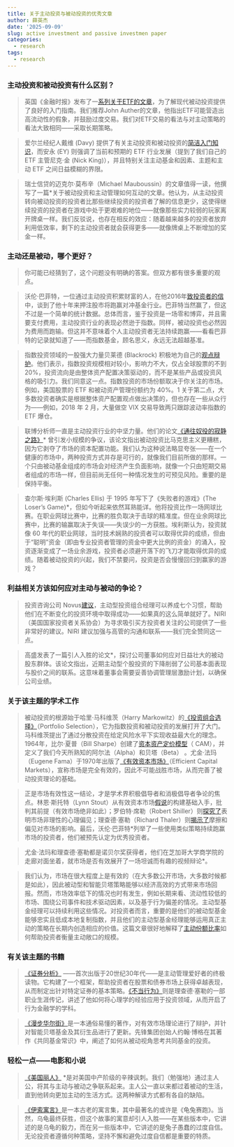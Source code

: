 ```yaml
---
title: 关于主动投资与被动投资的优秀文章
author: 薛英杰
date: '2025-09-09'
slug: active investment and passive investmen paper
categories:
  - research
tags:
  - research
---
```


### 主动投资和被动投资有什么区别？

> 英国《金融时报》发布了一[系列关于ETF的文章](https://www.ft.com/etf-hub)，为了解现代被动投资提供了良好的入门指南。我们推荐John Auther的文章，他指出ETF可能营造出高流动性的假象，并鼓励过度交易。我们对ETF交易的看法与对主动策略的看法大致相同——采取长期策略。

> 爱尔兰经纪人戴维 (Davy) 提供了有关主动投资和被动投资的[简洁入门知识](https://www.davyselect.ie/binaries/content/assets/davyselect/pdfs/guide-to-active-vs-passive.pdf)，而安永 (EY) 则强调了当前和预期的 ETF 行业发展（提到了我们自己的 ETF 主管尼克·金 (Nick King)），并且特别关注主动基金和因素、主题和主动 ETF 之间日益模糊的界限。

> 瑞士信贷的迈克尔·莫布辛（Michael Mauboussin）的文章值得一读，他撰写了一篇*关于被动投资和主动管理如何互动的文章。他认为，从主动投资转向被动投资的投资者比那些继续投资的投资者了解的信息更少，这使得继续投资的投资者在游戏中处于更艰难的地位——就像那些实力较弱的玩家离开牌桌一样。我们反驳说，也存在相反的效应：随着越来越多的投资者放弃利用低效率，剩下的主动投资者就会获得更多——就像牌桌上不断增加的奖金一样。

### 主动还是被动，哪个更好？

> 你可能已经猜到了，这个问题没有明确的答案。但双方都有很多重要的观点。

> 沃伦·巴菲特，一位通过主动投资积累财富的人，在他2016年[致投资者的信](https://www.berkshirehathaway.com/letters/2016ltr.pdf)中，谈到了他十年来押注股市将跑赢对冲基金行业。巴菲特当然赢了，但这不过是一个简单的统计数据。总体而言，鉴于投资是一场零和博弈，并且需要支付费用，主动投资行业的表现必然逊于指数。同样，被动投资也必然因为费用而跑输。但这并不意味着个人主动投资者无法持续跑赢——看看巴菲特的记录就知道了——而指数基金，顾名思义，永远无法超越基准。

> 指数投资领域的一股强大力量贝莱德 (Blackrock) 积极地为自己的[观点辩护](https://www.blackrock.com/corporate/literature/whitepaper/viewpoint-index-investing-supports-vibrant-capital-markets-oct-2017.pdf)。他们表示，指数投资规模相对较小，影响力不大，仅占全球股票的不到 20%，投资流向是由整体资产配置决策驱动的，而不是某些产品或投资风格的吸引力。我们同意这一点。指数投资的市场份额取决于你关注的市场。例如，美国股票的 ETF 和被动资产管理份额约为 40%。1 关于第二点，大多数投资者确实是根据整体资产配置观点做出决策的，但也存在一些从众行为——例如，2018 年 2 月，大量做空 VIX 交易导致两只跟踪波动率指数的 ETF 爆仓。

> 联博分析师一直是主动投资行业的中坚力量。他们的论文[《通往奴役的寂静之路》](https://www.bloomberg.com/news/articles/2016-08-23/bernstein-passive-investing-is-worse-for-society-than-marxism)* 曾引发小规模的争议，该论文指出被动投资比马克思主义更糟糕，因为它剥夺了市场的资本配置功能。我们认为这种说法略显夸张——在一个健康的市场中，两种投资方式并存是可行的，就像我们目前所做的那样。一个只由被动基金组成的市场会对经济产生负面影响，就像一个只由短期交易者组成的市场一样，但目前尚无任何一种情况发生的可预见风险。重要的是保持平衡。

> 查尔斯·埃利斯 (Charles Ellis) 于 1995 年写下了《失败者的游戏》(The Loser's Game)*，但如今听起来依然耳熟能详。他将投资比作一场网球比赛。在职业网球比赛中，比赛的胜负取决于击球的精准度。但在业余网球比赛中，比赛的输赢取决于失误——失误少的一方获胜。埃利斯认为，投资就像 60 年代的职业网球，当时技术娴熟的投资者可以取得优异的成绩，但由于“聪明”资金（即由专业投资者管理的资金中更大比例的资金）的涌入，投资逐渐变成了一场业余游戏，投资者必须避开落下的飞刀才能取得优异的成绩。随着被动投资的兴起，我们不禁要问，投资是否会慢慢回归到赢家的游戏？

### 利益相关方该如何应对主动与被动的争论？

> 投资咨询公司 Novus[建议](https://cdn2.hubspot.net/hubfs/305037/Seven%20Habits%20of%20Highly%20Successful%20Portfolio%20Managers.pdf?t=1482420582942&submissionGuid=5db5703c-09ee-4fa6-a52d-1a9fdfed09c8)，主动型投资组合经理可以养成七个习惯，帮助他们在不断变化的投资环境中取得成功——如果真的这么简单就好了。NIRI（美国国家投资者关系协会）为寻求吸引买方投资者关注的公司提供了一些非常好的建议。NIRI 建议加强与高管的沟通和联系——我们完全赞同这一点。

> 高盛发表了一篇引人入胜的论文*，探讨公司董事如何应对日益壮大的被动股东群体。该论文指出，近期主动型个股投资的下降削弱了公司基本面表现与股价之间的联系。这意味着董事会需要妥善协调管理层激励计划，以确保公司业绩。

### 关于该主题的学术工作

> 被动投资的根源始于哈里·马科维茨（Harry Markowitz）的[《投资组合选择》](https://www.math.hkust.edu.hk/~maykwok/courses/ma362/07F/markowitz_JF.pdf)（Portfolio Selection），它为指数投资和被动投资的发展打开了大门。马科维茨提出了通过分散投资在给定风险水平下实现收益最大化的理念。1964年，比尔·夏普（Bill Sharpe）创建了[资本资产定价模型](http://efinance.org.cn/cn/fm/Capital%20Asset%20Prices%20A%20Theory%20of%20Market%20Equilibrium%20under%20Conditions%20of%20Risk.pdf)（ CAM），并定义了我们今天所熟知的阿尔法（Alpha）和贝塔（Beta） 。尤金·法玛（Eugene Fama）于1970年出版了[《有效资本市场》](http://efinance.org.cn/cn/fm/Efficient%20Capital%20Markets%20A%20Review%20of%20Theory%20and%20Empirical%20Work.pdf)（Efficient Capital Markets），宣称市场是完全有效的，因此不可能战胜市场，从而完善了被动投资理论的基础。

> 正是市场有效性这一结论，才是学术界积极倡导者和消极倡导者争论的焦点。林恩·斯托特（Lynn Stout）从有效资本市场[假说](https://ssrn.com/abstract=523747)的构建基础入手，批判其前提（有效市场绝非如此）；罗伯特·席勒（Robert Shiller）则[探究了](https://ssrn.com/abstract=275515)表明市场非理性的心理偏见；理查德·塞勒（Richard Thaler）则[揭示了]( https://ssrn.com/abstract=327880)摩擦和偏见对市场的影响。最后，沃伦·巴菲特*列举了一些使用类似策略持续跑赢市场的投资者，他们被预先认定为优秀投资者。

> 尤金·法玛和理查德·塞勒都是诺贝尔奖获得者，他们在芝加哥大学商学院的走廊对面坐着，就市场是否有效展开了一场坦诚而有趣的视频辩论*。

> 我们认为，市场在很大程度上是有效的（在大多数公开市场，大多数时候都是如此），因此被动型和智能贝塔策略能够以经济高效的方式带来市场回报。然而，市场效率低下的情况也时有发生，例如长期来看、流动性较低的市场、围绕公司事件和技术驱动因素，以及基于行为偏差的情况。主动型基金经理可以持续利用这些情况。对投资者而言，重要的是他们的被动型基金能够忠实且低成本地复制指数，并且他们的主动型基金经理能够运用真正主动的策略在长期内创造相应的价值。这篇文章很好地解释了[主动份额比率](http://dx.doi.org/10.2139/ssrn.891719)如何帮助投资者衡量主动敞口的规模。

### 有关该主题的书籍

> [《证券分析》](https://www.amazon.co.uk/Security-Analysis-Foreword-Buffett-Editions/dp/0071592539) ——首次出版于20世纪30年代——是主动管理爱好者的终极读物。它构建了一个框架，帮助投资者在股票和债券市场上获得卓越表现，从而制定出针对特定证券的基本策略。[《不当行为》](https://www.amazon.co.uk/Misbehaving-Behavioural-Economics-Richard-Thaler/dp/0241951224/ref=sr_1_1?s=books&ie=UTF8&qid=1525969399&sr=1-1&keywords=misbehaving)则是理查德·塞勒的一部职业生涯传记，讲述了他如何将心理学的经验应用于投资领域，从而开启了行为金融学的学科。

> [《漫步华尔街》](https://www.amazon.com/Random-Walk-down-Wall-Street/dp/0393352242/ref=sr_1_1?s=books&ie=UTF8&qid=1525968272&sr=1-1&keywords=a+random+walk+down+wall+street)是一本通俗易懂的著作，对有效市场理论进行了辩护，并针对智能贝塔基金及其衍生品进行了更新。先锋集团创始人约翰·博格在其著作《共同基金常识》中，阐述了如何从被动视角思考共同基金的投资。

### 轻松一点——电影和小说

> [《美国丽人》](https://www.imdb.com/title/tt0169547/) *是对美国中产阶级的辛辣讽刺。我们（勉强地）通过主人公，将其与主动与被动之争联系起来。主人公一直以来都过着被动的生活，直到他转向更加主动的生活方式。这两种解读方式都有各自的缺陷。

> [《伊索寓言》](https://www.amazon.co.uk/Orchard-Aesops-Fables-Book/dp/1843622718)是一本古老的寓言集，其中最著名的或许是《龟兔赛跑》。当然，乌龟最终获胜，但这个故事的寓意却引人入胜——在某些版本中，它讲述的是乌龟的毅力，而在另一些版本中，它讲述的是兔子愚蠢的过度自信。无论投资者遵循何种策略，坚持不懈和避免过度自信都是重要的特质。